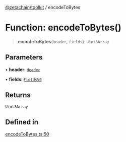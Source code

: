 [@zetachain/toolkit](/src/pages/developers/frontend/toolkit/index.mdx) / encodeToBytes

# Function: encodeToBytes()

> **encodeToBytes**(`header`, `fields`): `Uint8Array`

## Parameters

• **header**: [`Header`](/src/pages/developers/frontend/toolkit/Class.Header.mdx)

• **fields**: [`FieldsV0`](/src/pages/developers/frontend/toolkit/Class.FieldsV0.mdx)

## Returns

`Uint8Array`

## Defined in

[encodeToBytes.ts:50](https://github.com/zeta-chain/toolkit/blob/542ef856894da0ed38ef2a757d2c0d70c2bb020d/packages/client/src/encodeToBytes.ts#L50)
